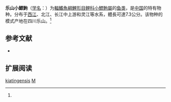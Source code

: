 {{Speciesbox
| name = 乐山小鰾鮈
| status = NE
| status_system = IUCN3.1
| image = 
| genus = Microphysogobio
| species = kiatingensis
| authority = Wu, 1930<ref name='id6136'>{{cite web| url =http://www.bioinfo.cn/db05/BjdwSpecies.php?action=view&id=6136| title =乐山小鰾鮈| work =中国动物物种编目数据库| publisher =中国科学院微生物研究所| author =中国科学院动物研究所| accessdate =2009-04-11| deadurl =yes| archiveurl =https://web.archive.org/web/20160305050437/http://www.bioinfo.cn/db05/BjdwSpecies.php?action=view&id=6136| archivedate =2016-03-05}}</ref>
| synonyms = *''Pseudogobio kiatingensis''<br /><small>Wu, 1930</small>
*''Pseudogobio suifuensis''<br /><small>Wu, 1930</small>
}}

'''乐山小鰾鮈'''（[[学名|学名]]：'''{{lang|la|''Microphysogobio kiatingensis''}}'''）为[[輻鰭魚綱|輻鰭魚綱]][[鯉形目|鯉形目]][[鲤科|鲤科]][[小鰾鮈屬|小鰾鮈屬]]的[[鱼类|鱼类]]，是[[中国|中国]]的特有物种。分布于[[西江|西江]]、北江、长江中上游和灵江等水系，體長可達7.3公分。该物种的模式产地在四川乐山。<ref name='id6136'/>

== 参考文献 ==
{{reflist}}
{{refbegin}}
*{{FishBase_species|genus=Microphysogobio|species=kiatingensis|year=2011|month=12}}
{{refend}}

== 扩展阅读 ==
{{refbegin}}
{{wikispecies-inline|Microphysogobio kiatingensis|乐山小鰾鮈}} 
{{refend}}
{{Taxonbar|from=Q3757180}}

[[Category:小鰾鮈屬|kiatingensis]]
[[Category:1930年描述的魚類|M]]